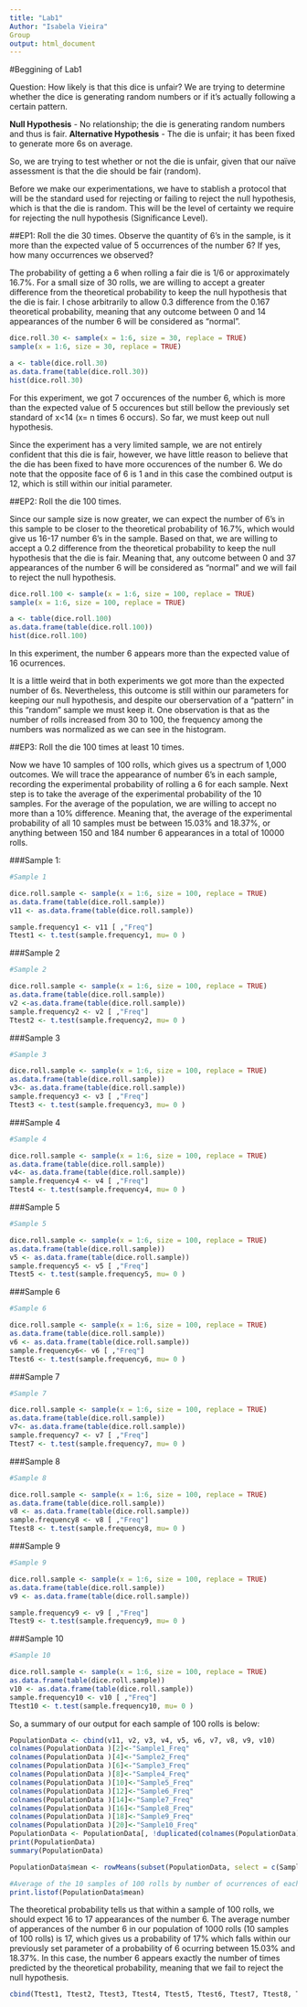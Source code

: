 ```yaml
---
title: "Lab1"
Author: "Isabela Vieira" 
Group 
output: html_document
---
```

#Beggining of Lab1

Question: How likely is that this dice is unfair? We are trying to determine whether the dice is generating random numbers or if it's actually following a certain pattern.  

**Null Hypothesis** - No relationship; the die is generating random numbers and thus is fair. 
**Alternative Hypothesis** - The die is unfair; it has been fixed to generate more 6s on average.

So, we are trying to test whether or not the die is unfair, given that our naïve assessment is that the die should be fair (random). 

Before we make our experimentations, we have to stablish a protocol that will be the standard used for rejecting or failing to reject the null hypothesis, which is that the die is random. This will be the level of certainty we require for rejecting the null hypothesis (Significance Level).


##EP1: Roll the die 30 times. Observe the quantity of 6's in the sample, is it more than the expected value of 5 occurrences of the number 6? If yes, how many occurrences we observed? 

The probability of getting a 6 when rolling a fair die is 1/6 or approximately 16.7%. For a small size of 30 rolls, we are willing to accept a greater difference from the theoretical probability to keep the null hypothesis that the die is fair. I chose arbitrarily to allow 0.3 difference from the 0.167 theoretical probability, meaning that any outcome between 0 and 14 appearances of the number 6 will be considered as "normal". 

```r
dice.roll.30 <- sample(x = 1:6, size = 30, replace = TRUE)
sample(x = 1:6, size = 30, replace = TRUE)
```
```r
a <- table(dice.roll.30)
as.data.frame(table(dice.roll.30))
hist(dice.roll.30)   
```
For this experiment, we got 7 occurences of the number 6, which is more than the expected value of 5 occurences but still bellow the previously set standard of x<14 (x= n times 6 occurs). So far, we must keep out null hypothesis. 

Since the experiment has a very limited sample, we are not entirely confident that this die is fair, however, we have little reason to believe that the die has been fixed to have more occurences of the number 6. We do note that the opposite face of 6 is 1 and in this case the combined output is 12, which is still within our initial parameter. 

##EP2: Roll the die 100 times. 

Since our sample size is now greater, we can expect the number of 6's in this sample to be closer to the theoretical probability of 16.7%, which would give us 16-17 number 6's in the sample. Based on that, we are willing to accept a 0.2 difference from the theoretical probability to keep the null hypothesis that the die is fair. Meaning that, any outcome between 0 and 37 appearances of the number 6 will be considered as "normal" and we will fail to reject the null hypothesis. 

```r
dice.roll.100 <- sample(x = 1:6, size = 100, replace = TRUE)
sample(x = 1:6, size = 100, replace = TRUE)
```
```r
a <- table(dice.roll.100)
as.data.frame(table(dice.roll.100))
hist(dice.roll.100)
```
In this experiment, the number 6 appears more than the expected value of 16 ocurrences. 

It is a little weird that in both experiments we got more than the expected number of 6s. Nevertheless, this outcome is still within our parameters for keeping our null hypothesis, and despite our oberservation of a "pattern" in this "random" sample we must keep it. One observation is that as the number of rolls increased from 30 to 100, the frequency among the numbers was normalized as we can see in the histogram. 


##EP3: Roll the die 100 times at least 10 times. 

Now we have 10 samples of 100 rolls, which gives us a spectrum of 1,000 outcomes. We will trace the appearance of number 6's in each sample, recording the experimental probability of rolling a 6 for each sample. Next step is to take the average of the experimental probability of the 10 samples. For the average of the population, we are willing to accept no more than a 10% difference. Meaning that, the average of the experimental probability of all 10 samples must be between 15.03% and 18.37%, or anything between 150 and 184 number 6 appearances in a total of 10000 rolls. 


###Sample 1:
```r

#Sample 1 

dice.roll.sample <- sample(x = 1:6, size = 100, replace = TRUE)
as.data.frame(table(dice.roll.sample))
v11 <- as.data.frame(table(dice.roll.sample))

sample.frequency1 <- v11 [ ,"Freq"]
Ttest1 <- t.test(sample.frequency1, mu= 0 )

```
###Sample 2 

```r

#Sample 2 

dice.roll.sample <- sample(x = 1:6, size = 100, replace = TRUE)
as.data.frame(table(dice.roll.sample))
v2 <-as.data.frame(table(dice.roll.sample))
sample.frequency2 <- v2 [ ,"Freq"]
Ttest2 <- t.test(sample.frequency2, mu= 0 )

```

###Sample 3

```r

#Sample 3 

dice.roll.sample <- sample(x = 1:6, size = 100, replace = TRUE)
as.data.frame(table(dice.roll.sample))
v3<- as.data.frame(table(dice.roll.sample))
sample.frequency3 <- v3 [ ,"Freq"]
Ttest3 <- t.test(sample.frequency3, mu= 0 )

```

###Sample 4

```r

#Sample 4 

dice.roll.sample <- sample(x = 1:6, size = 100, replace = TRUE)
as.data.frame(table(dice.roll.sample))
v4<- as.data.frame(table(dice.roll.sample))
sample.frequency4 <- v4 [ ,"Freq"]
Ttest4 <- t.test(sample.frequency4, mu= 0 )
```

###Sample 5 

```r

#Sample 5 

dice.roll.sample <- sample(x = 1:6, size = 100, replace = TRUE)
as.data.frame(table(dice.roll.sample))
v5 <- as.data.frame(table(dice.roll.sample))
sample.frequency5 <- v5 [ ,"Freq"]
Ttest5 <- t.test(sample.frequency5, mu= 0 )
```

###Sample 6 
```r

#Sample 6 

dice.roll.sample <- sample(x = 1:6, size = 100, replace = TRUE)
as.data.frame(table(dice.roll.sample))
v6 <- as.data.frame(table(dice.roll.sample))
sample.frequency6<- v6 [ ,"Freq"]
Ttest6 <- t.test(sample.frequency6, mu= 0 )
```

###Sample 7
```r

#Sample 7 

dice.roll.sample <- sample(x = 1:6, size = 100, replace = TRUE)
as.data.frame(table(dice.roll.sample))
v7<- as.data.frame(table(dice.roll.sample))
sample.frequency7 <- v7 [ ,"Freq"]
Ttest7 <- t.test(sample.frequency7, mu= 0 )
```
###Sample 8
```r

#Sample 8 

dice.roll.sample <- sample(x = 1:6, size = 100, replace = TRUE)
as.data.frame(table(dice.roll.sample))
v8 <- as.data.frame(table(dice.roll.sample))
sample.frequency8 <- v8 [ ,"Freq"]
Ttest8 <- t.test(sample.frequency8, mu= 0 )

```
###Sample 9
```r

#Sample 9 

dice.roll.sample <- sample(x = 1:6, size = 100, replace = TRUE)
as.data.frame(table(dice.roll.sample))
v9 <- as.data.frame(table(dice.roll.sample))

sample.frequency9 <- v9 [ ,"Freq"]
Ttest9 <- t.test(sample.frequency9, mu= 0 )

```
###Sample 10
```r

#Sample 10 

dice.roll.sample <- sample(x = 1:6, size = 100, replace = TRUE)
as.data.frame(table(dice.roll.sample))
v10 <- as.data.frame(table(dice.roll.sample))
sample.frequency10 <- v10 [ ,"Freq"]
Ttest10 <- t.test(sample.frequency10, mu= 0 )
```

So, a summary of our output for each sample of 100 rolls is below:

```r
PopulationData <- cbind(v11, v2, v3, v4, v5, v6, v7, v8, v9, v10)
colnames(PopulationData )[2]<-"Sample1_Freq"
colnames(PopulationData )[4]<-"Sample2_Freq"
colnames(PopulationData )[6]<-"Sample3_Freq"
colnames(PopulationData )[8]<-"Sample4_Freq"
colnames(PopulationData )[10]<-"Sample5_Freq"
colnames(PopulationData )[12]<-"Sample6_Freq"
colnames(PopulationData )[14]<-"Sample7_Freq"
colnames(PopulationData )[16]<-"Sample8_Freq"
colnames(PopulationData )[18]<-"Sample9_Freq"
colnames(PopulationData )[20]<-"Sample10_Freq"
PopulationData <- PopulationData[, !duplicated(colnames(PopulationData), fromFirst = TRUE)]
print(PopulationData)
summary(PopulationData)
```
```r
PopulationData$mean <- rowMeans(subset(PopulationData, select = c(Sample1_Freq, Sample2_Freq, Sample3_Freq, Sample4_Freq, Sample5_Freq, Sample6_Freq, Sample7_Freq ,Sample8_Freq, Sample9_Freq, Sample10_Freq )), na.rm = TRUE)

#Average of the 10 samples of 100 rolls by number of ocurrences of each number: 
print.listof(PopulationData$mean)


```


The theoretical probability tells us that within a sample of 100 rolls, we should expect 16 to 17 appearances of the number 6. The average number of apperances of the number 6 in our population of 1000 rolls (10 samples of 100 rolls) is 17, which gives us a probability of 17% which falls within our previously set parameter of a probability of 6 ocurring between 15.03% and 18.37%. In this case, the number 6 appears exactly the number of times predicted by the theoretical probability, meaning that we fail to reject the null hypothesis.



```r
cbind(Ttest1, Ttest2, Ttest3, Ttest4, Ttest5, Ttest6, Ttest7, Ttest8, Ttest9, Ttest10)
```
